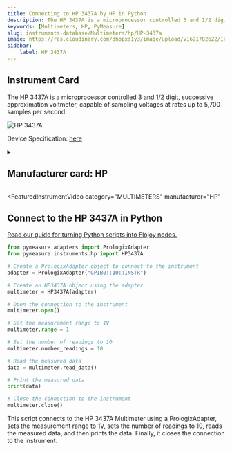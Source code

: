 ```yaml
---
title: Connecting to HP 3437A by HP in Python
description: The HP 3437A is a microprocessor controlled 3 and 1/2 digit, successive approximation voltmeter, capable of sampling voltages at rates up to 5,700 samples per second.
keywords: [Multimeters, HP, PyMeasure] 
slug: instruments-database/Multimeters/hp/HP-3437a 
image: https://res.cloudinary.com/dhopxs1y3/image/upload/v1691782622/Instruments/Multimeters/HP-3437A/HP-3437A.jpg
sidebar:
    label: HP 3437A 
---
```



## Instrument Card

The HP 3437A is a microprocessor controlled 3 and 1/2 digit, successive approximation voltmeter, capable of sampling voltages at rates up to 5,700 samples per second.

![HP 3437A](https://res.cloudinary.com/dhopxs1y3/image/upload/v1691782622/Instruments/Multimeters/HP-3437A/HP-3437A.jpg)

Device Specification: [here](/instruments-database/all-instruments)

<details style={{ marginTop: "15px"}}>
<summary><h2 style={{display:'inline'}}>Manufacturer card: HP</h2></summary>

![HP](https://res.cloudinary.com/dhopxs1y3/image/upload/v1692125999/Instruments/Vendor%20Logos/HP.png)

Keysight Technologies, or Keysight, is an American company that manufactures electronics test and measurement equipment and software

- Headquarters: USA
- Yearly Revenue (millions, USD): 5420
- Vendor Website: [here](https://www.keysight.com/us/en/home.html)

</details>


<FeaturedInstrumentVideo
  category="MULTIMETERS"
  manufacturer="HP"
></FeaturedInstrumentVideo>

## Connect to the HP 3437A in Python

[Read our guide for turning Python scripts into Flojoy nodes.](https://docs.flojoy.ai/contribution/blocks/custom-flojoy-block/)



<Tabs>
<TabItem value="Flojoy" label="Flojoy" className="flojoy-instrument-tabs">

<NodeCardCollection category="MULTIMETERS" manufacturer="HP"></NodeCardCollection>

</TabItem>
<TabItem value="PyMeasure" label="PyMeasure">


```python
from pymeasure.adapters import PrologixAdapter
from pymeasure.instruments.hp import HP3437A

# Create a PrologixAdapter object to connect to the instrument
adapter = PrologixAdapter("GPIB0::10::INSTR")

# Create an HP3437A object using the adapter
multimeter = HP3437A(adapter)

# Open the connection to the instrument
multimeter.open()

# Set the measurement range to 1V
multimeter.range = 1

# Set the number of readings to 10
multimeter.number_readings = 10

# Read the measured data
data = multimeter.read_data()

# Print the measured data
print(data)

# Close the connection to the instrument
multimeter.close()
```

This script connects to the HP 3437A Multimeter using a PrologixAdapter, sets the measurement range to 1V, sets the number of readings to 10, reads the measured data, and then prints the data. Finally, it closes the connection to the instrument.

</TabItem>
</Tabs>